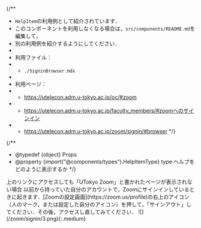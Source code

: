 
{/**
  * `HelpItem`の利用例として紹介されています．
  * このコンポーネントを利用しなくなる場合は，`src/components/README.md`を編集して，
  * 別の利用例を紹介するようにしてください．
  *
  * 利用ファイル：
  * - `./SigninBrowser.mdx`
  *
  * 利用ページ：
  * - https://utelecon.adm.u-tokyo.ac.jp/oc/#zoom
  * - https://utelecon.adm.u-tokyo.ac.jp/faculty_members/#zoomへのサインイン
  * - https://utelecon.adm.u-tokyo.ac.jp/zoom/signin/#browser
  */}

{/**
  * @typedef {object} Props
  * @property {import("@components/types").HelpItemType} type ヘルプをどのように表示するか
  */}

<HelpItem lang="ja" type={props.type}>
  <Fragment slot="problem">上のリンクにアクセスしても「UTokyo Zoom」と書かれたページが表示されない場合</Fragment>
  <Fragment slot="solution">以前から持っていた自分のアカウントで，Zoomにサインインしているときに起きます．[Zoomの設定画面](https://zoom.us/profile)の右上のアイコン（人のマーク，または設定した自分のアイコン）を押して，「サインアウト」してください．その後，アクセスし直してみてください．</Fragment>
  ![](/zoom/signin/3.png){:.medium}
</HelpItem>
